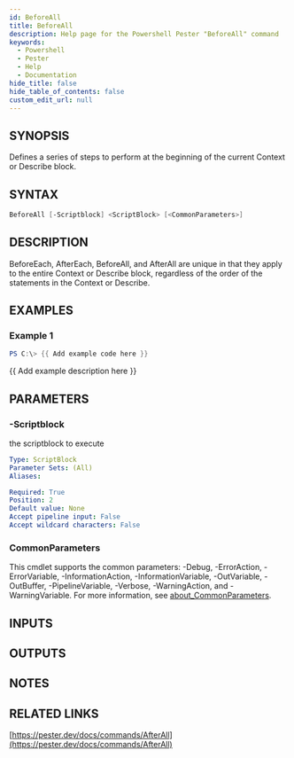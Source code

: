 ```yaml
---
id: BeforeAll
title: BeforeAll
description: Help page for the Powershell Pester "BeforeAll" command
keywords:
  - Powershell
  - Pester
  - Help
  - Documentation
hide_title: false
hide_table_of_contents: false
custom_edit_url: null
---
```


## SYNOPSIS

Defines a series of steps to perform at the beginning of the current Context
or Describe block.

## SYNTAX

```powershell
BeforeAll [-Scriptblock] <ScriptBlock> [<CommonParameters>]
```

## DESCRIPTION

BeforeEach, AfterEach, BeforeAll, and AfterAll are unique in that they apply
to the entire Context or Describe block, regardless of the order of the
statements in the Context or Describe.

## EXAMPLES

### Example 1

```powershell
PS C:\> {{ Add example code here }}
```

{{ Add example description here }}

## PARAMETERS

### -Scriptblock

the scriptblock to execute

```yaml
Type: ScriptBlock
Parameter Sets: (All)
Aliases:

Required: True
Position: 2
Default value: None
Accept pipeline input: False
Accept wildcard characters: False
```

### CommonParameters

This cmdlet supports the common parameters: -Debug, -ErrorAction, -ErrorVariable, -InformationAction, -InformationVariable, -OutVariable, -OutBuffer, -PipelineVariable, -Verbose, -WarningAction, and -WarningVariable. For more information, see [about_CommonParameters](http://go.microsoft.com/fwlink/?LinkID=113216).

## INPUTS

## OUTPUTS

## NOTES

## RELATED LINKS

[https://pester.dev/docs/commands/AfterAll](https://pester.dev/docs/commands/AfterAll)
